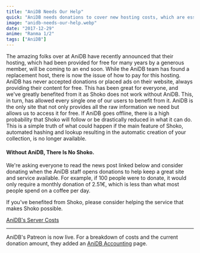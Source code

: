```yaml
---
title: "AniDB Needs Our Help"
quick: "AniDB needs donations to cover new hosting costs, which are essential for Shoko's functionality."
image: "anidb-needs-our-help.webp"
date: "2017-12-29"
anime: "Ranma 1/2"
tags: ["AniDB"]
---
```


The amazing folks over at AniDB have recently announced that their hosting, which had been provided for free for many
years by a generous member, will be coming to an end soon. While the AniDB team has found a replacement host, there is
now the issue of how to pay for this hosting. AniDB has never accepted donations or placed ads on their website, always
providing their content for free. This has been great for everyone, and we've greatly benefited from it as Shoko does
not work without AniDB. This, in turn, has allowed every single one of our users to benefit from it. AniDB is the only
site that not only provides all the raw information we need but allows us to access it for free. If AniDB goes offline,
there is a high probability that Shoko will follow or be drastically reduced in what it can do. This is a simple truth
of what could happen if the main feature of Shoko, automated hashing and lookup resulting in the automatic creation of
your collection, is no longer available.

#### Without AniDB, There Is No Shoko.

We're asking everyone to read the news post linked below and consider donating when the AniDB staff opens donations to
help keep a great site and service available. For example, if 100 people were to donate, it would only require a monthly
donation of 2.51€, which is less than what most people spend on a coffee per day.

If you've benefited from Shoko, please consider helping the service that makes Shoko possible.

[AniDB's Server Costs](https://anidb.net/perl-bin/animedb.pl?show=cmt&id=77279)

---------------------------------------------------------------

AniDB's Patreon is now live. For a breakdown of costs and the current donation amount, they added
an [AniDB Accounting](https://anidb.net/perl-bin/animedb.pl?show=accounting) page.


